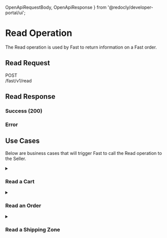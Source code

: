 
  OpenApiRequestBody,
  OpenApiResponse
 } from '@redocly/developer-portal/ui';

# Read Operation
The Read operation is used by Fast to return information on a Fast order.

## Read Request
<span>
  <p style={{fontFamily:'Courier,monospace', display:'flex',alignItems:'center'}}>
  <div style={{backgroundColor:'cadetblue', color:'white', padding:'3px 5px'}}>POST</div>
  /fast/v1/read
  </p>
</span>
<OpenApiRequestBody definitionId="merchant" pointer="#/components/requestBodies/ReadRequest" />

## Read Response
### Success (200)
<OpenApiResponse definitionId="merchant" pointer="#/components/responses/ReadResponse" />

### Error
<OpenApiResponse definitionId="merchant" pointer="#/components/responses/DefaultResponse" />


## Use Cases
Below are business cases that will trigger Fast to call the Read operation to the Seller.

<details><summary><h3>Read a Cart</h3></summary>
<p>

### Read a Cart

Fast makes a read request to the existing platform cart so that it can get the item information to create a Fast order. This call is triggered when a user clicks the Fast Checkout button from the mini-cart or cart page.

**Request**
```json
{
  "type": "ENTITY_TYPE_ORDER",
  "order": {
    "is_cart": true,
    "external_order_id": "OPnjkIN3mBgF2k6WhbADkTfyOlK8FEbh"
  }
}
```

**Response**
```json
{
  "order": {
    "order": {
      "id": {
        "value": "as5920783-453d-6ee4-ac3c-f23af36ff819"
      },
      "external_id": "OPnjkIN3mBgF2k6WhbADkTfyOlK8FEbh",
      "order_type": "ORDER_TYPE_CART",
      "currency_code": "USD",
      "status": "ORDER_STATUS_CART",
      "lines": [
        {
          "id": {
            "value": "5c5e373a-c675-447c-8e1c-fda798c5f31c"
          },
          "external_id": "6297",
          "external_product_id": "1797",
          "external_variant_id": "1797-BK-M",
          "quantity": 1,
          "subtotal_amount": "50.00",
          "total_amount": "37.50",
          "name": "Black, M",
          "image_url": "",
          "fulfillment_mode": "ITEM_FULFILLMENT_MODEL_PHYSICAL"
        }
      ],
      "total_amount": "37.50",
      "sub_total": "37.50",
      "total_discounts": "0.00",
      "total_tax": "0.00",
      "total_shipping": "0.00"
    }
  }
}
```
</p>
</details>


<details><summary><h3>Read an Order</h3></summary>
<p>

### Read an Order

Fast makes a read request to an existing order to retrieve the order information. Seller->Fast API communication within the Order Management Service triggers a request to read an order.

**Request**
```json
{
  "app_id": "088fdade-8809-471c-89c2-f429fa844af2",
  "type": "ENTITY_TYPE_ORDER",
  "order": {
    "external_order_id": "585" // Provide this value OR the `order_id` object -- not both!
  }
}
```

**Response**
```json
{
  "type": "ENTITY_TYPE_ORDER",
  "order": {
    "order": {
      "external_id": "585",
      "order_type": "ORDER_TYPE_ORDER",
      "currency_code": "USD",
      "bill_to": {
        "first_name": "Solutions",
        "last_name": "Team",
        "email": "solutions@fast.co",
        "phone": "+18005551212",
        "address_1": "100 Park Avenue",
        "city_locality": "New York",
        "state_province": "New York",
        "state_province_code": "NY",
        "country": "US",
        "postal_code": "10017"
      },
      "lines": [
        {
          "external_product_id": "1556",
          "external_variant_id": "6418",
          "quantity": 1,
          "quantity_fulfilled": 0,
          "unit_price": "22",
          "discounted_unit_price": "0",
          "line_discount_amount": "0",
          "subtotal_amount": "22",
          "tax_amount": "0",
          "total_amount": "22",
          "discounts": [
            {
              "applied": false
            }
          ],
          "name": "Radiant Tee",
          "fulfillment_mode": "ITEM_FULFILLMENT_MODEL_PHYSICAL"
        },
        {
          "external_product_id": "1542",
          "external_variant_id": "6419",
          "quantity": 1,
          "quantity_fulfilled": 0,
          "unit_price": "0",
          "discounted_unit_price": "0",
          "line_discount_amount": "0",
          "subtotal_amount": "0",
          "tax_amount": "0",
          "total_amount": "0",
          "discounts": [
            {
              "applied": false
            }
          ],
          "name": "Radiant Tee-XS-Orange",
          "fulfillment_mode": "ITEM_FULFILLMENT_MODEL_PHYSICAL"
        },
        {
          "external_product_id": "1556",
          "external_variant_id": "6420",
          "quantity": 1,
          "quantity_fulfilled": 0,
          "unit_price": "22",
          "discounted_unit_price": "0",
          "line_discount_amount": "0",
          "subtotal_amount": "22",
          "tax_amount": "0",
          "total_amount": "22",
          "discounts": [
            {
              "applied": false
            }
          ],
          "name": "Radiant Tee",
          "fulfillment_mode": "ITEM_FULFILLMENT_MODEL_PHYSICAL"
        },
        {
          "external_product_id": "1548",
          "external_variant_id": "6421",
          "quantity": 1,
          "quantity_fulfilled": 0,
          "unit_price": "0",
          "discounted_unit_price": "0",
          "line_discount_amount": "0",
          "subtotal_amount": "0",
          "tax_amount": "0",
          "total_amount": "0",
          "discounts": [
            {
              "applied": false
            }
          ],
          "name": "Radiant Tee-M-Orange",
          "fulfillment_mode": "ITEM_FULFILLMENT_MODEL_PHYSICAL"
        }
      ],
      "shipment_plans": [
        {
          "ship_to": {
            "first_name": "Solutions",
            "last_name": "Team",
            "email": "solutions@fast.co",
            "phone": "+18005551212",
            "address_1": "100 Park Avenue",
            "city_locality": "New York",
            "state_province": "New York",
            "state_province_code": "NY",
            "country": "US",
            "postal_code": "10017"
          },
          "lines": [
            {
              "quantity": 1,
              "external_id": "998"
            },
            {
              "quantity": 1,
              "external_id": "999"
            },
            {
              "quantity": 1,
              "external_id": "1000"
            },
            {
              "quantity": 1,
              "external_id": "1001"
            }
          ],
          "selected_option": {
            "external_id": "flatrate_flatrate",
            "name": "Flat Rate - Fixed",
            "cost": "10",
            "tax": "0",
            "total": "10"
          },
          "available_options": [
            
          ]
        }
      ],
      "total_amount": "54",
      "sub_total": "44",
      "total_discounts": "0",
      "total_tax": "0",
      "total_shipping": "10",
      "short_order_id": "585"
    }
  },
  "user": {
    "user": {
      "email": "solutions@fast.co",
      "first_name": "Solutions",
      "last_name": "Team",
      "phone": "+18005551212"
    }
  }
}
```
</p>
</details>

<details><summary><h3>Read a Shipping Zone</h3></summary>
<p>

### Read a Shipping Zone

Fast makes this call to check for any restricted countries so that error messaging can show immediately when a shopper tries to ship somewhere invalid. That way, restricted countries or states/provinces are sent to Fast early in the process. 

This is triggered when a shopper enters or changes a shipping address on their Fast order.

**Request**
```json
{
  "app_id": "088fdade-8809-471c-89c2-f429fa844af2",
  "type": "ENTITY_TYPE_SHIPPING_ZONES"
}
```

**Response**
```json
{
  "type": "ENTITY_TYPE_SHIPPING_ZONES",
  "order": {
    "order": {
      
    }
  },
  "shipping_zones": {
    "shipping_zones": [
      {
        "country_iso2": "US"
      },
      {
        "country_iso2": "GB"
      }
    ]
  }
}
```
</p>
</details>